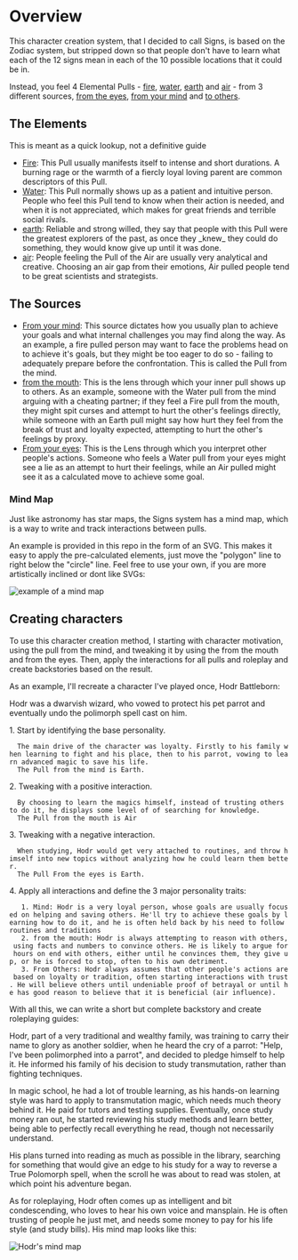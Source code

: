= Overview =

This character creation system, that I decided to call Signs, is based on the Zodiac system, but stripped down so that people don't have to learn what each of the 12 signs mean in each of the 10 possible locations that it could be in. 

Instead, you feel 4 Elemental Pulls - [[fire.wiki|fire]], [[water.wiki|water]], [[earth.wiki|earth]] and [[air.wiki|air]] - from 3 different sources, [[eyes.wiki|from the eyes]], [[mind.wiki|from your mind]] and [[self.wiki|to others]].


== The Elements ==

This is meant as a quick lookup, not a definitive guide

* [[fire.wiki|Fire]]: This Pull usually manifests itself to intense and short durations. A burning rage or the warmth of a fiercly loyal loving parent are common descriptors of this Pull.
* [[water.wiki|Water]]: This Pull normally shows up as a patient and intuitive person. People who feel this Pull tend to know when their action is needed, and when it is not appreciated, which makes for great friends and terrible social rivals.
* [[earth.wiki|earth]]: Reliable and strong willed, they say that people with this Pull were the greatest explorers of the past, as once they _knew_ they could do something, they would know give up until it was done.
* [[air.wiki|air]]: People feeling the Pull of the Air are usually very analytical and creative. Choosing an air gap from their emotions, Air pulled people tend to be great scientists and strategists.

== The Sources ==

* [[mind.wiki|From your mind]]: This source dictates how you usually plan to achieve your goals and what internal challenges you may find along the way. As an example, a fire pulled person may want to face the problems head on to achieve it's goals, but they might be too eager to do so - failing to adequately prepare before the confrontation. This is called the Pull from the mind.
* [[outward.wiki|from the mouth]]: This is the lens through which your inner pull shows up to others. As an example, someone with the Water pull from the mind arguing with a cheating partner; if they feel a Fire pull from the mouth, they might spit curses and attempt to hurt the other's feelings directly, while someone with an Earth pull might say how hurt they feel from the break of trust and loyalty expected, attempting to hurt the other's feelings by proxy.
* [[eyes.wiki|From your eyes]]: This is the Lens through which you interpret other people's actions. Someone who feels a Water pull from your eyes might see a lie as an attempt to hurt their feelings, while an Air pulled might see it as a calculated move to achieve some goal.

=== Mind Map ===

Just like astronomy has star maps, the Signs system has a mind map, which is a way to write and track interactions between pulls.

An example is provided in this repo in the form of an SVG. This makes it easy to apply the pre-calculated elements, just move the "polygon" line to right below the "circle" line. Feel free to use your own, if you are more artistically inclined or dont like SVGs:

<img alt="example of a mind map" src="./base.svg"/>

== Creating characters ==

To use this character creation method, I starting with character motivation, using the pull from the mind, and tweaking it by using the from the mouth and from the eyes. Then, apply the interactions for all pulls and roleplay and create backstories based on the result.

As an example, I'll recreate a character I've played once, Hodr Battleborn:

Hodr was a dwarvish wizard, who vowed to protect his pet parrot and eventually undo the polimorph spell cast on him. 

1. Start by identifying the base personality. 
   The main drive of the character was loyalty. Firstly to his family when learning to fight and his place, then to his parrot, vowing to learn advanced magic to save his life. 
   The Pull from the mind is Earth.
2. Tweaking with a positive interaction. 
   By choosing to learn the magics himself, instead of trusting others to do it, he displays some level of of searching for knowledge. 
   The Pull from the mouth is Air
3. Tweaking with a negative interaction. 
   When studying, Hodr would get very attached to routines, and throw himself into new topics without analyzing how he could learn them better.
   The Pull From the eyes is Earth.
4. Apply all interactions and define the 3 major personality traits:
    1. Mind: Hodr is a very loyal person, whose goals are usually focused on helping and saving others. He'll try to achieve these goals by learning how to do it, and he is often held back by his need to follow routines and traditions
    2. from the mouth: Hodr is always attempting to reason with others, using facts and numbers to convince others. He is likely to argue for hours on end with others, either until he convinces them, they give up, or he is forced to stop, often to his own detriment.
    3. From Others: Hodr always assumes that other people's actions are based on loyalty or tradition, often starting interactions with trust. He will believe others until undeniable proof of betrayal or until he has good reason to believe that it is beneficial (air influence).

With all this, we can write a short but complete backstory and create roleplaying guides:

Hodr, part of a very traditional and wealthy family, was training to carry their name to glory as another soldier, when he heard the cry of a parrot: "Help, I've been polimorphed into a parrot", and decided to pledge himself to help it. He informed his family of his decision to study transmutation, rather than fighting techniques.

In magic school, he had a lot of trouble learning, as his hands-on learning style was hard to apply to transmutation magic, which needs much theory behind it. He paid for tutors and testing supplies. Eventually, once study money ran out, he started reviewing his study methods and learn better, being able to perfectly recall everything he read, though not necessarily understand.

His plans turned into reading as much as possible in the library, searching for something that would give an edge to his study for a way to reverse a True Polomorph spell, when the scroll he was about to read was stolen, at which point his adventure began.

As for roleplaying, Hodr often comes up as intelligent and bit condescending, who loves to hear his own voice and mansplain. He is often trusting of people he just met, and needs some money to pay for his life style (and study bills). His mind map looks like this:

<img alt="Hodr's mind map" src="./hodr.svg"/>

